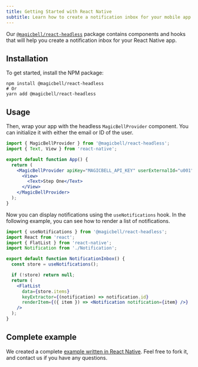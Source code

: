 ```yaml
---
title: Getting Started with React Native
subtitle: Learn how to create a notification inbox for your mobile app
---
```


Our [`@magicbell/react-headless`](https://github.com/magicbell-io/react-headless) package contains components and hooks that will help you create a notification inbox for your React Native app.

## Installation

To get started, install the NPM package:

```shell hideHeader
npm install @magicbell/react-headless
# Or
yarn add @magicbell/react-headless
```

## Usage

Then, wrap your app with the headless `MagicBellProvider` component. You can initialize it with either the email or ID of the user.

```jsx title=React
import { MagicBellProvider } from '@magicbell/react-headless';
import { Text, View } from 'react-native';

export default function App() {
  return (
    <MagicBellProvider apiKey="MAGICBELL_API_KEY" userExternalId="u001">
      <View>
        <Text>Step One</Text>
      </View>
    </MagicBellProvider>
  );
}
```

Now you can display notifications using the `useNotifications` hook. In the following example, you can see how to render a list of notifications.

```jsx title=React
import { useNotifications } from '@magicbell/react-headless';
import React from 'react';
import { FlatList } from 'react-native';
import Notification from './Notification';

export default function NotificationInbox() {
  const store = useNotifications();

  if (!store) return null;
  return (
    <FlatList
      data={store.items}
      keyExtractor={(notification) => notification.id}
      renderItem={({ item }) => <Notification notification={item} />}
    />
  );
}
```

## Complete example

We created a complete [example written in React Native](https://codesandbox.io/s/react-native-example-roln4). Feel free to fork it, and contact us if you have any questions.
